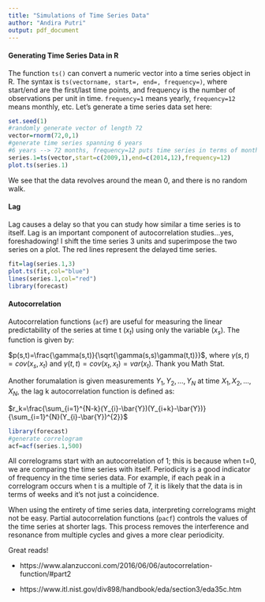 ---
title: "Simulations of Time Series Data"
author: "Andira Putri"
output: pdf_document
---

#### Generating Time Series Data in R

The function `ts()` can convert a numeric vector into a time series object in R. The syntax is `ts(vectorname, start=, end=, frequency=)`, where start/end are the first/last time points, and frequency is the number of observations per unit in time. `frequency=1` means yearly, `frequency=12` means monthly, etc. Let's generate a time series data set here:

```{r}
set.seed(1)
#randomly generate vector of length 72
vector=rnorm(72,0,1)
#generate time series spanning 6 years
#6 years --> 72 months, frequency=12 puts time series in terms of months
series.1=ts(vector,start=c(2009,1),end=c(2014,12),frequency=12)
plot.ts(series.1)
```

We see that the data revolves around the mean 0, and there is no random walk.

#### Lag

Lag causes a delay so that you can study how similar a time series is to itself. Lag is an important component of autocorrelation studies...yes, foreshadowing! I shift the time series 3 units and superimpose the two series on a plot. The red lines represent the delayed time series.

```{r}
fit=lag(series.1,3)
plot.ts(fit,col="blue")
lines(series.1,col="red")
library(forecast)
```

#### Autocorrelation

Autocorrelation functions (`acf`) are useful for measuring the linear predictability of the series at time t ($x_t$) using only the variable ($x_s$). The function is given by:

$p(s,t)=\frac{\gamma(s,t)}{\sqrt{\gamma(s,s)\gamma(t,t)}}$, where $\gamma(s,t)=cov(x_s,x_t)$ and $\gamma(t,t)=cov(x_t,x_t)=var(x_t)$. Thank you Math Stat.

Another forumalation is given measurements $Y_1, Y_2, ..., Y_N$ at time $X_1, X_2, ..., X_N$, the lag k autocorrelation function is defined as:

$r_k=\frac{\sum_{i=1}^{N-k}(Y_{i}-\bar{Y})(Y_{i+k}-\bar{Y})}{\sum_{i=1}^{N}(Y_{i}-\bar{Y})^{2}}$

```{r}
library(forecast)
#generate correlogram
acf=acf(series.1,500)
```

All correlograms start with an autocorrelation of 1; this is because when t=0, we are comparing the time series with itself. Periodicity is a good indicator of frequency in the time series data. For example, if each peak in a correlogram occurs when t is a multiple of 7, it is likely that the data is in terms of weeks and it's not just a coincidence. 

When using the entirety of time series data, interpreting correlograms might not be easy. Partial autocorrelation functions (`pacf`) controls the values of the time series at shorter lags. This process removes the interference and resonance from multiple cycles and gives a more clear periodicity.

Great reads!

* https://www.alanzucconi.com/2016/06/06/autocorrelation-function/#part2

* https://www.itl.nist.gov/div898/handbook/eda/section3/eda35c.htm